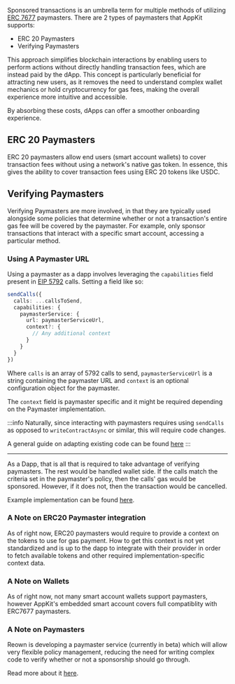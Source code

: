 Sponsored transactions is an umbrella term for multiple methods of utilizing
[ERC 7677](https://eips.ethereum.org/EIPS/eip-7677) paymasters. There are 2
types of paymasters that AppKit supports:
- ERC 20 Paymasters
- Verifying Paymasters

This approach simplifies blockchain interactions by enabling users to perform
actions without directly handling transaction fees, which are instead paid by
the dApp. This concept is particularly beneficial for attracting new users, as
it removes the need to understand complex wallet mechanics or hold
cryptocurrency for gas fees, making the overall experience more intuitive and
accessible.

By absorbing these costs, dApps can offer a smoother onboarding experience.

## ERC 20 Paymasters

ERC 20 paymasters allow end users (smart account wallets) to cover transaction fees without
using a network's native gas token. In essence, this gives the ability to 
cover transaction fees using ERC 20 tokens like USDC.

## Verifying Paymasters 

Verifying Paymasters are more involved, in that they are typically used
alongside some policies that determine whether or not a transaction's 
entire gas fee will be covered by the paymaster. For example, only sponsor
transactions that interact with a specific smart account, accessing a particular
method. 

### Using A Paymaster URL

Using a paymaster as a dapp involves leveraging the `capabilities`
field present in [EIP 5792](https://eips.ethereum.org/EIPS/eip-5792) calls.
Setting a field like so:

```ts
sendCalls({
  calls: ...callsToSend,
  capabilities: {
    paymasterService: {
      url: paymasterServiceUrl,
      context?: {
        // Any additional context
      }
    }
  }
})
```

Where `calls` is an array of 5792 calls to send, `paymasterServiceUrl` is a
string containing the paymaster URL and `context` is an optional configuration object for the paymaster.

The `context` field is paymaster specific and it might be required depending on the Paymaster implementation.

:::info 
Naturally, since interacting with paymasters requires using `sendCalls` as
opposed to `writeContractAsync` or similar, this will require code changes. 

A general guide on adapting existing code can be found
[here](../recipes/switching-to-send-calls)
:::

---

As a Dapp, that is all that is required to take advantage of verifying
paymasters. The rest would be handled wallet side. If the calls match the
criteria set in the paymaster's policy, then the calls' gas would be sponsored.
However, if it does not, then the transaction would be cancelled. 

Example implementation can be found [here](https://github.com/reown-com/appkit/blob/main/apps/laboratory/src/components/Wagmi/WagmiSendCallsWithPaymasterServiceTest.tsx#L137). 


### A Note on ERC20 Paymaster integration

As of right now, ERC20 paymasters would require to provide a context on the tokens to use for gas payment.
How to get this context is not yet standardized and is up to the dapp to integrate with their provider in order to fetch available tokens
and other required implementation-specific context data.

### A Note on Wallets 

As of right now, not many smart account wallets support paymasters, however
AppKit's embedded smart account covers full compatiblity with ERC7677 paymasters.

### A Note on Paymasters 

Reown is developing a paymaster service (currently in beta) which will allow
very flexible policy management, reducing the need for writing complex code to
verify whether or not a sponsorship should go through.

Read more about it [here](../../../cloud/paymaster).

